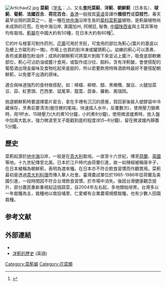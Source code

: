{{Speciesbox
| name = 雅枝竹
| image = Artichokes.jpg
| image_caption = 準備用作烹調的洋薊
| genus = Cynara
| species = scolymus
| authority = [[卡尔·林奈|L.]]
}}
[[Image:Artichaut2.jpg|thumb]]
'''菜蓟'''（[[学名|学名]]：{{lang|la|''Cynara scolymus''}}，{{lang-en|artichoke}})，又名'''食托菜蓟'''、'''洋薊'''、'''朝鮮薊'''（日本名）、'''球薊'''、'''菊薊'''、'''法國百合'''、'''荷花百合'''，[[香港|香港]]一般按其[[英语|英语]]音譯作'''雅枝竹'''或'''亞枝竹'''。春天最早出現的蔬菜之一，是一種在[[地中海|地中海]]沿岸生長的[[菊科|菊科]][[菜薊屬|菜薊屬]]植物，是薊屬植物尚未成熟的花苞。在地中海沿岸, 美國加州, 阿根廷, 秘魯, [[中國|中國]][[陕西省|陕西省]]與土耳其等地均有栽培。[[薊屬|薊屬]]在中國大約有50種，在日本大約有60種<ref>{{cite web| url =http://www.bioinfo.cn/db05/KmzwSpecies.php?action=view&id=4684| title =菜蓟| work =《中国高等植物数据库全库》| publisher =中国科学院微生物研究所| author =昆明植物研究所| accessdate =2009-02-25| language =zh-hans| deadurl =yes| archiveurl =https://web.archive.org/web/20111126092746/http://www.bioinfo.cn/db05/KmzwSpecies.php?action=view&id=4684| archivedate =2011-11-26}}</ref>。

它的叶与根茎可制作药剂，[[花蕾|花蕾]]可用於烹飪，可食用的部位為薊心(葉片的基底以及梗上方碟形的一塊)，市場上也買的到冷凍或罐頭薊心。幼嫩的薊心可以蒸煮、香煎或裹麵包粉油炸；成熟的朝鮮薊可將葉片剝取下來並沾上醬汁，吸食底部軟嫩部位，薊心可沾奶油或醬汁食用，或製作成沙拉、餡料。含有洋薊酸，會使搭配的葡萄酒出現金屬味及食物吃起來是甜的，所以若要飲用特殊酒款時最好不要搭配朝鮮薊，以免嘗不出酒的原味。

適合與味道強烈的食材做搭配，如：檸檬、柳橙、醋、黑橄欖、酸豆、火腿加菜豆、蒜、紅蔥頭、巴西里、鼠尾草、龍蒿、茴香、羅勒、奧瑞岡。

挑選朝鮮薊時要選擇葉片密合，拿在手裡有沉沉的感覺，買回家後裝入塑膠袋中冷藏保存，烹煮前要清洗(握住梗的尾端，快速插入水中，反覆數次)，使用壓力鍋煮時，用1杯水、15磅壓力(大的煮10分鐘，小的煮8分鐘)，使用微波爐煮時，放入盤中加兩大匙水，強力微波至叉子能戳到底的程度(約5~8分鐘)，留在微波爐內靜置5分鐘。

== 歷史 ==
菜薊起源於[[地中海|地中海]]沿岸，一般是在[[意大利|意大利]]栽培。一直至十六世紀，傳至[[荷蘭|荷蘭]]、[[英國|英國]]等地。十九世紀傳至北美。日本於江戶時代由荷蘭引進，故一如辣椒被稱唐辛子，在日本被稱為朝鮮薊，表明為渡來種。在日本亦不符合飲食習慣而作觀賞用。菜薊最初是透過[[意大利料理|意大利料理]]而傳入華人社會。臺灣農試單位於1985-1986年從荷蘭及美國引進，一段時間因不符合台灣飲食習慣，於市場中消失。後因台灣健康觀念提升，部分農民重新重視起這個蔬菜，自2004年左右起，多地開始培育。台灣多以一年栽種為主，栽種地以南投埔里、仁愛鄉有企業農場規模栽種，也有少數人田園栽種。

== 参考文献 ==
{{reflist}}

== 外部連結 ==
{{commons category|Cynara scolymus}}
{{Wikispecies|Cynara scolymus}}
{{cookbookpar|Artichoke}}
* {{zh-hans}}{{CVH|Cynara scolymus}}
* [http://whatscookingamerica.net/History/ArtichokeHistory.htm 洋薊的歷史] (英語)

[[Category:菜薊屬|Category:菜薊屬]]
[[Category:花菜類|Category:花菜類]]